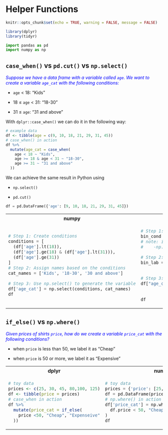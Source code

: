 # Helper Functions

```r
knitr::opts_chunk$set(echo = TRUE, warning = FALSE, message = FALSE)
```

```r
library(dplyr)
library(tidyr)
```

```python
import pandas as pd
import numpy as np
```


## `case_when()` vs `pd.cut()` vs `np.select()`

<span style="color:blue">*Suppose we have a data frame with a variable called `age`. We want to create a variable `age_cat` with the following conditions:*

  -  `age` < 18: "Kids"
  
  -  18 $\leq$ `age` < 31: "18-30"
  
  -  31 $\leq$ `age`: "31 and above"</span>

With `dplyr::case_when()` we can do it in the following way:

```r
# example data
df <- tibble(age = c(9, 10, 18, 21, 29, 31, 45))
# case_when() in action
df %>% 
  mutate(age_cat = case_when(
    age < 18 ~ "Kids",
    age >= 18 & age < 31 ~ "18-30",
    age >= 31 ~ "31 and above"
  ))
```

We can achieve the same result in Python using 

  - `np.select()`
  
  - `pd.cut()`

```python
df = pd.DataFrame({'age': [9, 10, 18, 21, 29, 31, 45]})
```


<table class='table'>
<tr> <th>numpy</th> <th>pandas</th> <tr>
<tr>
<td>

```python
# Step 1: Create conditions
conditions = [
  (df['age'].lt(18)),
  (df['age'].ge(18) & (df['age'].lt(31))),
  (df['age'].ge(31))
]
# Step 2: Assign names based on the conditions
cat_names = ['Kids', '18-30', '30 and above']

# Step 3: Use np.select() to generate the variable
df['age_cat'] = np.select(conditions, cat_names)
df
```

</td>
<td>
```python
# Step 1: Create bin condition
bin_cond = [0, 17, 30, np.inf] 
# note: instead of 0, 
#    -np.inf will also work

# Step 2: Assign bin labs
bin_lab = ['Kids', '18-30',
           '30 and above']

# Step 3: Use pd.cut() 
df["age_cat"] = pd.cut(df["age"],
                       bins=bin_cond,
                       labels=bin_lab)
df
```
</td>
<tr>
</table>

## `if_else()` vs `np.where()`

<span style="color:blue"> *Given prices of shirts `price`, how do we create a variable `price_cat` with the following conditions?*

  - when `price` is less than 50, we label it as "Cheap"
  
  - when `price` is 50 or more, we label it as "Expensive"</span>


<table class='table'>
<tr> <th>dplyr</th> <th>numpy</th> <tr>
<tr>
<td>

```R
# toy data
prices <- c(25, 30, 45, 80,100, 125)
df <- tibble(price = prices)
# case_when in action
df %>% 
  mutate(price_cat = if_else(
    price <50, "Cheap", "Expenseive"
  ))
```

</td>
<td>
```python
# toy data
prices = {'price': [25, 30, 45, 80,100, 125]}
df = pd.DataFrame(prices)
# np.where() in action
df['price_cat'] = np.where(
  df.price < 50, "Cheap", "Expenseive"
)
df
```
</td>
<tr>
</table>


